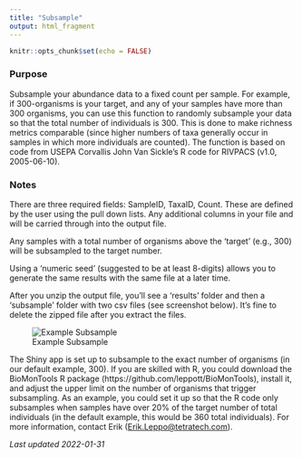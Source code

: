 ```yaml
---
title: "Subsample"
output: html_fragment
---
```


```r
knitr::opts_chunk$set(echo = FALSE)
```

### Purpose

Subsample your abundance data to a fixed count per sample. For example, if 
300-organisms is your target, and any of your samples have more than 300 
organisms, you can use this function to randomly subsample your data so that the
total number of individuals is 300. This is done to make richness metrics 
comparable (since higher numbers of taxa generally occur in samples in which 
more individuals are counted). The function is based on code from USEPA 
Corvallis John Van Sickle’s R code for RIVPACS (v1.0, 2005-06-10).

### Notes

There are three required fields: SampleID, TaxaID, Count. These are defined by 
the user using the pull down lists.  Any additional columns in your file and 
will be carried through into the output file.

Any samples with a total number of organisms above the 'target' (e.g., 300) will
be subsampled to the target number.

Using a 'numeric seed' (suggested to be at least 8-digits) allows you to 
generate the same results with the same file at a later time.

After you unzip the output file, you’ll see a ‘results’ folder and then a 
'subsample' folder with two csv files (see screenshot below). It’s fine to 
delete the zipped file after you extract the files. 

![Example Subsample](Shiny_Subsample.png)

The Shiny app is set up to subsample to the exact number of organisms (in our 
default example, 300). If you are skilled with R, you could download the 
BioMonTools R package (https://github.com/leppott/BioMonTools), install it, and 
adjust the upper limit on the number of organisms that trigger subsampling. As 
an example, you could set it up so that the R code only subsamples when samples 
have over 20% of the target number of total individuals (in the default example,
this would be 360 total individuals). For more information, contact Erik ([Erik.Leppo\@tetratech.com](mailto:Erik.Leppo@tetratech.com){.email}).

*Last updated 2022-01-31*
